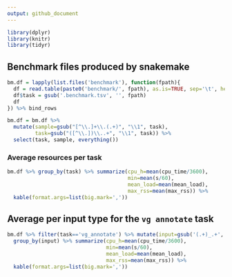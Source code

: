 ```yaml
---
output: github_document
---
```


```r
library(dplyr)
library(knitr)
library(tidyr)
```

## Benchmark files produced by snakemake

```r
bm.df = lapply(list.files('benchmark'), function(fpath){
  df = read.table(paste0('benchmark/', fpath), as.is=TRUE, sep='\t', header=TRUE)
  df$task = gsub('.benchmark.tsv', '', fpath)
  df
}) %>% bind_rows

bm.df = bm.df %>%
  mutate(sample=gsub("[^\\.]+\\.(.+)", "\\1", task),
         task=gsub("([^\\.])\\..+", "\\1", task)) %>%
  select(task, sample, everything())
```

### Average resources per task

```r
bm.df %>% group_by(task) %>% summarize(cpu_h=mean(cpu_time/3600),
                                       min=mean(s/60),
                                       mean_load=mean(mean_load),
                                       max_rss=mean(max_rss)) %>%
  kable(format.args=list(big.mark=','))
```

## Average per input type for the `vg annotate` task

```r
bm.df %>% filter(task=='vg_annotate') %>% mutate(input=gsub('(.+)_.+', '\\1', sample)) %>%
  group_by(input) %>% summarize(cpu_h=mean(cpu_time/3600),
                                min=mean(s/60),
                                mean_load=mean(mean_load),
                                max_rss=mean(max_rss)) %>%
  kable(format.args=list(big.mark=','))
```


